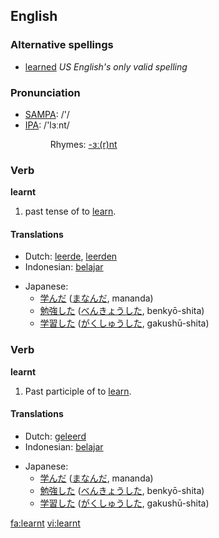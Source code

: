 ==English==

===Alternative spellings===
*[[learned]] ''US English's only valid spelling''

===Pronunciation===
{{rfap}}
*[[w:SAMPA|SAMPA]]: /'/
*[[w:IPA|IPA]]: /'lɜːnt/
*:Rhymes: [[Rhymes:English:-ɜː(r)nt|-ɜː(r)nt]]

===Verb===
'''learnt'''

# {{UK}} past tense of to [[learn]].

====Translations====
{{top}}
*Dutch: [[leerde]], [[leerden]]
*Indonesian: [[ajar|belajar]]
{{mid}}
*Japanese:
** [[学んだ]] ([[まなんだ]], mananda)
** [[勉強]]した ([[べんきょう]]した, benkyō-shita)
** [[学習]]した ([[がくしゅう]]した, gakushū-shita)
{{bottom}}

===Verb===
'''learnt'''

# {{UK}} Past participle of to [[learn]].

====Translations====
{{top}}
*Dutch: [[geleerd]]
*Indonesian: [[ajar|belajar]]
{{mid}}
*Japanese:
** [[学んだ]] ([[まなんだ]], mananda)
** [[勉強]]した ([[べんきょう]]した, benkyō-shita)
** [[学習]]した ([[がくしゅう]]した, gakushū-shita)
{{bottom}}

[[fa:learnt]]
[[vi:learnt]]